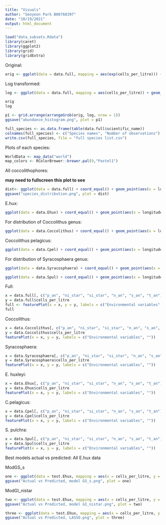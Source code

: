 ```yaml
---
title: "Visuals"
author: "Seoyeon Park B00768397"
date: "10/19/2021"
output: html_document
---
```


```r
load("data_subsets.Rdata")
library(caret)
library(ggplot2)
library(grid)
library(gridExtra)
```

Original: 

```r
orig <- ggplot(data = data.full, mapping = aes(exp(cells_per_litre))) + geom_histogram(bins = 20) + xlab("cells per litre")
```

Log transformed: 
```r
log <- ggplot(data = data.full, mapping = aes(cells_per_litre)) + geom_histogram(bins = 20) + xlab("log cells per litre") 
```

```r
orig
log
```



```r
p1 <- grid.arrange(arrangeGrob(orig, log, nrow = 1))
ggsave("abundance_histogram.png", plot = p1)
```

```r
full_species <- as.data.frame(table(data.full$scientific_name))
colnames(full_species) <- c("Species names", "Number of observations")
write.csv(full_species, file = "full species list.csv")
```

Plots of each species:

```r
WorldData <- map_data("world") 
map_colors <- RColorBrewer::brewer.pal(9,"Pastel1")
```


All coccolithophores:

**may need to fullscreen this plot to see**
```r
dist<- ggplot(data = data.full) + coord_equal() + geom_point(aes(x = longitude, y = latitude, color = scientific_name)) + geom_map(data = WorldData, map = WorldData, aes(x = long, y = lat, map_id = region), fill = "white", colour = "#7f7f7f", alpha = 0.5, size=0.5) + theme(legend.position = "right") + ylim(40,90)  + xlim(-50,0) 
ggsave("species_distribution.png", plot = dist)
```

E.hux:

```r
ggplot(data = data.Ehux) + coord_equal() + geom_point(aes(x = longitude, y = latitude, color = scientific_name)) + geom_map(data = WorldData, map = WorldData, aes(x = long, y = lat, map_id = region), fill = "white", colour = "#7f7f7f", alpha = 0.5, size=0.5) + theme(legend.position = "right") + ylim(40,90)  + xlim(-50,0)
```

For distribution of Coccolithus genus:

```r
ggplot(data = data.Coccolithus) + coord_equal() + geom_point(aes(x = longitude, y = latitude, color = scientific_name)) + geom_map(data = WorldData, map = WorldData, aes(x = long, y = lat, map_id = region), fill = "white", colour = "#7f7f7f", alpha = 0.5, size=0.5) + ylim(40,90)  + xlim(-50,0)
```

Coccolithus pelagicus:

```r
ggplot(data = data.Cpel) + coord_equal() + geom_point(aes(x = longitude, y = latitude, color = scientific_name)) + geom_map(data = WorldData, map = WorldData, aes(x = long, y = lat, map_id = region), fill = "white", colour = "#7f7f7f", alpha = 0.5, size=0.5) + theme(legend.position = "right") + ylim(40,90)  + xlim(-50,0)
```

For distribution of Syracosphaera genus:

```r
ggplot(data = data.Syracosphaera) + coord_equal() + geom_point(aes(x = longitude, y = latitude, color = scientific_name)) + geom_map(data = WorldData, map = WorldData, aes(x = long, y = lat, map_id = region), fill = "white", colour = "#7f7f7f", alpha = 0.5, size=0.5) + ylim(40,90)  + xlim(-50,0) + guides(color=guide_legend(ncol=2))
```

```r
ggplot(data = data.Spul) + coord_equal() + geom_point(aes(x = longitude, y = latitude, color = scientific_name)) + geom_map(data = WorldData, map = WorldData, aes(x = long, y = lat, map_id = region), fill = "white", colour = "#7f7f7f", alpha = 0.5, size=0.5) + theme(legend.position = "right") + ylim(40,90)  + xlim(-50,0)
```

Full: 
```r
x = data.full[, c("p_an", "ni_star", "si_star", "n_an", "s_an", "t_an")]
y = data.full$cells_per_litre
full <- featurePlot(x = x, y = y, labels = c("Environmental variables", "", "Full data"))
full
```

Coccolithus: 
```r
x = data.Coccolithus[, c("p_an", "ni_star", "si_star", "n_an", "s_an", "t_an")]
y = data.Coccolithus$cells_per_litre
featurePlot(x = x, y = y, labels = c("Environmental variables", ""))
```

Syracosphaera: 
```r
x = data.Syracosphaera[, c("p_an", "ni_star", "si_star", "n_an", "s_an", "t_an")]
y = data.Syracosphaera$cells_per_litre
featurePlot(x = x, y = y, labels = c("Environmental variables", ""))
```

E. huxleyi: 
```r
x = data.Ehux[, c("p_an", "ni_star", "si_star", "n_an", "s_an", "t_an")]
y = data.Ehux$cells_per_litre
featurePlot(x = x, y = y, labels = c("Environmental variables", ""))
```

C.pelagicus: 
```r
x = data.Cpel[, c("p_an", "ni_star", "si_star", "n_an", "s_an", "t_an")]
y = data.Cpel$cells_per_litre
featurePlot(x = x, y = y, labels = c("Environmental variables", ""))
```

S. pulchra: 
```r
x = data.Spul[, c("p_an", "ni_star", "si_star", "n_an", "s_an", "t_an")]
y = data.Spul$cells_per_litre
featurePlot(x = x, y = y, labels = c("Environmental variables", ""))
```

Best models actual vs predicted: 
All E.hux data

ModGS_s
```r
one <- ggplot(data = test.Ehux, mapping = aes(x = cells_per_litre, y = test_ehux_modGS_s)) + geom_point() + geom_abline(intercept = 0, slope = 1, color = "red", size = 1) + labs(x = "Actual", y = "Predicted")
ggsave("Actual vs Predicted, model GS_s.png", plot = one)
```

ModGI_nistar
```r
two <- ggplot(data = test.Ehux, mapping = aes(x = cells_per_litre, y = test_ehux_modGI_nistar)) + geom_point() + geom_abline(intercept = 0, slope = 1, color = "red", size = 1) + labs(x = "Actual", y = "Predicted")
ggsave("Actual vs Predicted, model GI_nistar.png", plot = two)
```

```r
three <- ggplot(data = test.Ehux, mapping = aes(x = cells_per_litre, y = test_lasso_Ehux)) + geom_point() + geom_abline(intercept = 0, slope = 1, color = "red", size = 1) + labs(x = "Actual", y = "Predicted")
ggsave("Actual vs Predicted, LASSO.png", plot = three)
```




